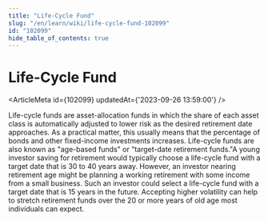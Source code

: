 ```yaml
---
title: "Life-Cycle Fund"
slug: "/en/learn/wiki/life-cycle-fund-102099"
id: "102099"
hide_table_of_contents: true
---
```



# Life-Cycle Fund

<ArticleMeta id={102099} updatedAt={'2023-09-26 13:59:00'} />
<div className='border-solid border-b border-t-0 my-4 border-[var(--ifm-color-gray-300)]' />

Life-cycle funds are asset-allocation funds in which the share of each asset class is automatically adjusted to lower risk as the desired retirement date approaches. As a practical matter, this usually means that the percentage of bonds and other fixed-income investments increases. Life-cycle funds are also known as "age-based funds" or "target-date retirement funds."A young investor saving for retirement would typically choose a life-cycle fund with a target date that is 30 to 40 years away. However, an investor nearing retirement age might be planning a working retirement with some income from a small business. Such an investor could select a life-cycle fund with a target date that is 15 years in the future. Accepting higher volatility can help to stretch retirement funds over the 20 or more years of old age most individuals can expect.
